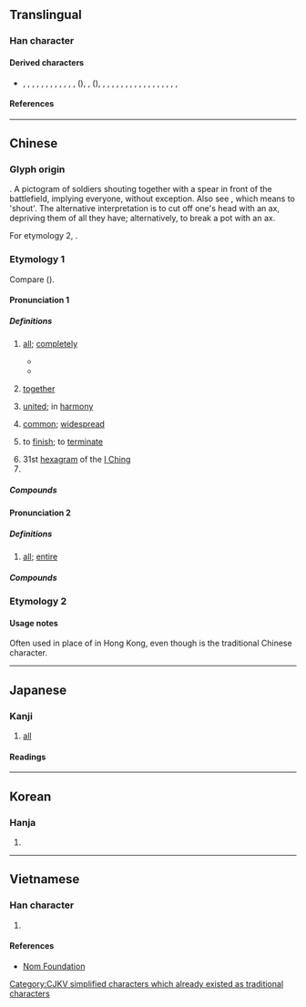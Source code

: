 {{also|或|鹹|㖅}}
{{character info}}
==Translingual==

===Han character===
{{Han char|rn=30|rad=口|as=06|sn=9|four=53200|canj=IHMR|ids=⿵戌口,⿵戊𠮛}}

====Derived characters====
* {{l|mul|减}}, {{l|mul|喊}}, {{l|mul|堿}}, {{l|mul|㛾}}, {{l|mul|㨔}}, {{l|mul|減}}, {{l|mul|㺂}}, {{l|mul|椷}}, {{l|mul|煘}}, {{l|mul|瑊}}, {{l|mul|䁍}}, {{l|mul|碱}}, {{l|mul|緘}}({{l|mul|缄}}), {{l|mul|羬}}, {{l|mul|諴}}({{l|mul|𫍯}}), {{l|mul|輱}}, {{l|mul|醎}}, {{l|mul|鍼}}, {{l|mul|𠁝}}, {{l|mul|鰔}}, {{l|mul|鹹}}, {{l|mul|黬}}, {{l|mul|䶢}}, {{l|mul|㰹}}, {{l|mul|顑}}, {{l|mul|感}}, {{l|mul|觱}}, {{l|mul|䶠}}, {{l|mul|嵅}}, {{l|mul|葴}}, {{l|mul|箴}}, {{l|mul|䖗}}, {{l|mul|麙}}

====References====
{{Han ref|kx=0187.190|dkj=03563|dj=0406.190|hdz=21404.020|uh=54B8}}

----

==Chinese==
{{zh-forms|alt=冚-Cantonese “all; entire”}}

===Glyph origin===
{{Han etym}}
{{Han compound|戌|口|t1=axe|t2=mouth (person) or clay pot|ls=ic}}. A pictogram of soldiers shouting together with a spear in front of the battlefield, implying everyone, without exception. Also see {{l|mul|喊}}, which means to 'shout'. The alternative interpretation is to cut off one's head with an ax, depriving them of all they have; alternatively, to break a pot with an ax.

For etymology 2, {{Han simp|鹹|f=鹵|t=&nbsp;|nocap=1}}.

===Etymology 1===
Compare {{cog|km|ព្រម||to agree; to go along with; together}} ({{zh-ref|Schuessler, 2007}}).

{{etystub|zh}}

====Pronunciation 1====
{{zh-pron
|m=xián
|ma=y
|m-s=
|c=haam4
|c-t=ham3
|g=
|h=pfs=hàm
|j=
|mb=
|md=
|mn=hâm
|mn-t=ham5
|w=
|x=
|mc=y
|oc=y
|cat=adv,a,v,n
}}

=====Definitions=====
{{zh-hanzi}}

# {{lb|zh|literary}} [[all]]; [[completely]]
#: {{zh-x|老少咸宜|to be suitable for both the old and the young}}
#* {{zh-x|首 出 庶物，萬國 咸寧。|(The sage) appears aloft, high above all things, and the myriad states '''all''' enjoy repose.|ref=Yijing}}
#* {{zh-x|於 諸侯 之 約，大王 當 王{wàng} ^關中，^關中 民 咸 知 之。|By the covenant made with vassals, you should be the king in Guanzhong; '''all''' people of Guanzhong knew this.|ref=Shiji}}
# {{lb|zh|obsolete}} [[together]]
# {{lb|zh|literary}} [[united]]; in [[harmony]]
#: {{zh-alt-inline|諴}}
# {{lb|zh|literary}} [[common]]; [[widespread]]
# {{lb|zh|obsolete}} to [[finish]]; to [[terminate]]
# 31st [[hexagram]] of the [[I Ching]]
# {{surname|zh}}

=====Compounds=====
{{zh-der|老少咸宜|咸五登三|咸和|咸宜|咸池|咸豐|咸豐草|咸陽|咸陽宮|咸陽火|大咸|季咸|巫咸|彭咸|悲犬咸陽|老幼咸宜|阮咸|阿咸|咸寧|咸安}}

====Pronunciation 2====
{{zh-pron
|c=ham6
|c-t=ham5
|cat=a
}}

=====Definitions=====
{{zh-hanzi}}

# {{lb|zh|Cantonese}} [[all]]; [[entire]]

=====Compounds=====
{{zh-der|咸家富貴|咸家鏟|咸家祥|咸家|咸家伶}}

===Etymology 2===
{{zh-see|鹹}}

====Usage notes====
Often used in place of {{zh-l|*鹹|salty}} in Hong Kong, even though {{zh-l|*鹹}} is the traditional Chinese character.

{{zh-cat|Intermediate}}

----

==Japanese==

===Kanji===
{{ja-kanji|grade=|rs=口06}}

# [[all]]

====Readings====
{{ja-readings
|goon=げん<げむ
|kanon=かん<かむ
|kun=みな-
|nanori=たける, はやし, みな
}}

----

==Korean==

===Hanja===
{{ko-hanja|함}}

# {{rfdef|ko|sort=口06}}

----

==Vietnamese==

===Han character===
{{vi-readings|rs=口06|reading=hàm}}

# {{rfdef|vi|sort=口06}}

====References====
* [http://nomfoundation.org/common/nom_details.php?codepoint=54b8 Nom Foundation]

[[Category:CJKV simplified characters which already existed as traditional characters]]